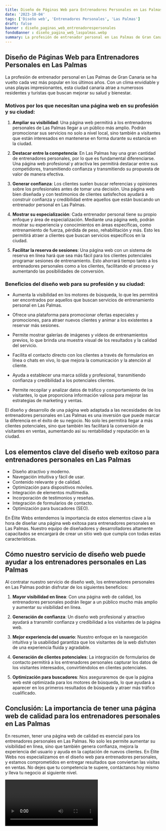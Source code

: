 ```yaml
---
title: Diseño de Páginas Web para Entrenadores Personales en Las Palmas
date: '2023-10-04'
tags: ['Diseño web', 'Entrenadores Personales', 'Las Palmas']
draft: false
banner : diseño_paginas_web_entrenadorespersonales
fondoBanner : diseño_pagina_web_laspalmas.webp
summary: La profesión de entrenador personal en Las Palmas de Gran Canaria se ha vuelto cada vez más popular en los últimos años. Con un clima envidiable y unas playas impresionantes, esta ciudad canaria atrae a numerosos residentes y turistas que buscan mejorar su salud y bienestar.
---
```


## Diseño de Páginas Web para Entrenadores Personales en Las Palmas

La profesión de entrenador personal en Las Palmas de Gran Canaria se ha vuelto cada vez más popular en los últimos años. Con un clima envidiable y unas playas impresionantes, esta ciudad canaria atrae a numerosos residentes y turistas que buscan mejorar su salud y bienestar.

### Motivos por los que necesitan una página web en su profesión y su ciudad:

1. **Ampliar su visibilidad**: Una página web permitirá a los entrenadores personales de Las Palmas llegar a un público más amplio. Podrán promocionar sus servicios no solo a nivel local, sino también a visitantes que están interesados en mantenerse en forma durante su estancia en la ciudad.

2. **Destacar entre la competencia**: En Las Palmas hay una gran cantidad de entrenadores personales, por lo que es fundamental diferenciarse. Una página web profesional y atractiva les permitirá destacar entre sus competidores, transmitiendo confianza y transmitiendo su propuesta de valor de manera efectiva.

3. **Generar confianza**: Los clientes suelen buscar referencias y opiniones sobre los profesionales antes de tomar una decisión. Una página web bien diseñada y con testimonios de clientes satisfechos ayudará a construir confianza y credibilidad entre aquellos que están buscando un entrenador personal en Las Palmas.

4. **Mostrar su especialización**: Cada entrenador personal tiene su propio enfoque y área de especialización. Mediante una página web, podrán mostrar su experiencia y conocimientos en áreas específicas, como entrenamiento de fuerza, pérdida de peso, rehabilitación y más. Esto les permitirá atraer a clientes que buscan servicios específicos en la ciudad.

5. **Facilitar la reserva de sesiones**: Una página web con un sistema de reserva en línea hará que sea más fácil para los clientes potenciales programar sesiones de entrenamiento. Esto ahorrará tiempo tanto a los entrenadores personales como a los clientes, facilitando el proceso y aumentando las posibilidades de conversión.

### Beneficios del diseño web para su profesión y su ciudad:

- Aumenta la visibilidad en los motores de búsqueda, lo que les permitirá ser encontrados por aquellos que buscan servicios de entrenamiento personal en Las Palmas.

- Ofrece una plataforma para promocionar ofertas especiales y promociones, para atraer nuevos clientes y animar a los existentes a reservar más sesiones.

- Permite mostrar galerías de imágenes y vídeos de entrenamientos previos, lo que brinda una muestra visual de los resultados y la calidad del servicio.

- Facilita el contacto directo con los clientes a través de formularios en línea o chats en vivo, lo que mejora la comunicación y la atención al cliente.

- Ayuda a establecer una marca sólida y profesional, transmitiendo confianza y credibilidad a los potenciales clientes.

- Permite recopilar y analizar datos de tráfico y comportamiento de los visitantes, lo que proporciona información valiosa para mejorar las estrategias de marketing y ventas.

El diseño y desarrollo de una página web adaptada a las necesidades de los entrenadores personales en Las Palmas es una inversión que puede marcar la diferencia en el éxito de su negocio. No solo les permitirá llegar a más clientes potenciales, sino que también les facilitará la conversión de visitantes en ventas, aumentando así su rentabilidad y reputación en la ciudad.

<GifSeo />

<Cta />

## Los elementos clave del diseño web exitoso para entrenadores personales en Las Palmas

- Diseño atractivo y moderno.
- Navegación intuitiva y fácil de usar.
- Contenido relevante y de calidad.
- Optimización para dispositivos móviles.
- Integración de elementos multimedia.
- Incorporación de testimonios y reseñas.
- Integración de formularios de contacto.
- Optimización para buscadores (SEO).

En Élite Webs entendemos la importancia de estos elementos clave a la hora de diseñar una página web exitosa para entrenadores personales en Las Palmas. Nuestro equipo de diseñadores y desarrolladores altamente capacitados se encargará de crear un sitio web que cumpla con todas estas características.

## Cómo nuestro servicio de diseño web puede ayudar a los entrenadores personales en Las Palmas

Al contratar nuestro servicio de diseño web, los entrenadores personales en Las Palmas podrán disfrutar de los siguientes beneficios:

1. **Mayor visibilidad en línea**: Con una página web de calidad, los entrenadores personales podrán llegar a un público mucho más amplio y aumentar su visibilidad en línea.

2. **Generación de confianza**: Un diseño web profesional y atractivo ayudará a transmitir confianza y credibilidad a los visitantes de la página web.

3. **Mejor experiencia del usuario**: Nuestro enfoque en la navegación intuitiva y la usabilidad garantiza que los visitantes de la web disfruten de una experiencia fluida y agradable.

4. **Generación de clientes potenciales**: La integración de formularios de contacto permitirá a los entrenadores personales capturar los datos de los visitantes interesados, convirtiéndolos en clientes potenciales.

5. **Optimización para buscadores**: Nos aseguraremos de que la página web esté optimizada para los motores de búsqueda, lo que ayudará a aparecer en los primeros resultados de búsqueda y atraer más tráfico cualificado.

## Conclusión: La importancia de tener una página web de calidad para los entrenadores personales en Las Palmas

En resumen, tener una página web de calidad es esencial para los entrenadores personales en Las Palmas. No solo les permite aumentar su visibilidad en línea, sino que también genera confianza, mejora la experiencia del usuario y ayuda en la captación de nuevos clientes. En Élite Webs nos especializamos en el diseño web para entrenadores personales, y estamos comprometidos en entregar resultados que conviertan las visitas en ventas. No dejes que tu competencia te supere, contáctanos hoy mismo y lleva tu negocio al siguiente nivel.

<Video />

<CtaBot job='Entrenadores Personales' city='Las Palmas'/>

<Gmaps query='Las Palmas+españa+maps' />